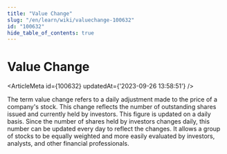 ```yaml
---
title: "Value Change"
slug: "/en/learn/wiki/valuechange-100632"
id: "100632"
hide_table_of_contents: true
---
```



# Value Change

<ArticleMeta id={100632} updatedAt={'2023-09-26 13:58:51'} />
<div className='border-solid border-b border-t-0 my-4 border-[var(--ifm-color-gray-300)]' />

The term value change refers to a daily adjustment made to the price of a company's stock. This change reflects the number of outstanding shares issued and currently held by investors. This figure is updated on a daily basis. Since the number of shares held by investors changes daily, this number can be updated every day to reflect the changes. It allows a group of stocks to be equally weighted and more easily evaluated by investors, analysts, and other financial professionals.
